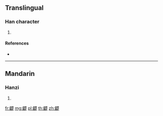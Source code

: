 {{character info/new}}
==Translingual==

===Han character===
{{Han char|rn=211|rad=齒|as=13|sn=28|four=|canj=YUDDO}}

# {{defn|Han|sort=齒13}}

====References====
* {{Han ref|kx=1536.130|dkj=48783|dj=2075.100|hdz=74801.110|uh=9F7C|ud=40828}}

----

==Mandarin==

===Hanzi===
{{cmn-hanzi|pin=[[chǔ]] ([[chu3]])|wg=ch'u<sup>3</sup>}}

# {{defn|lang=cmn|sort=齒13}}

[[fr:齼]]
[[mg:齼]]
[[pl:齼]]
[[th:齼]]
[[zh:齼]]